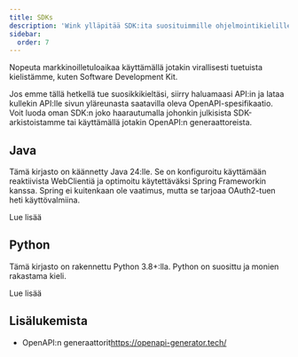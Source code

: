 ```yaml
---
title: SDKs
description: 'Wink ylläpitää SDK:ita suosituimmille ohjelmointikielille.'
sidebar:
  order: 7
---
```


Nopeuta markkinoilletuloaikaa käyttämällä jotakin virallisesti tuetuista kielistämme, kuten Software Development Kit.

Jos emme tällä hetkellä tue suosikkikieltäsi, siirry haluamaasi API:in ja lataa kullekin API:lle sivun yläreunasta saatavilla oleva OpenAPI-spesifikaatio. Voit luoda oman SDK:n joko haarautumalla johonkin julkisista SDK-arkistoistamme tai käyttämällä jotakin OpenAPI:n generaattoreista.

## Java

Tämä kirjasto on käännetty Java 24:lle. Se on konfiguroitu käyttämään reaktiivista WebClientiä ja optimoitu käytettäväksi Spring Frameworkin kanssa. Spring ei kuitenkaan ole vaatimus, mutta se tarjoaa OAuth2-tuen heti käyttövalmiina.

<LinkButton href="https://github.com/wink-travel/wink-sdk-java" variant="secondary" icon="external">
  Lue lisää
</LinkButton>


## Python

Tämä kirjasto on rakennettu Python 3.8+:lla. Python on suosittu ja monien rakastama kieli.

<LinkButton href="https://github.com/wink-travel/wink-sdk-python" variant="secondary" icon="external">
  Lue lisää
</LinkButton>


## Lisälukemista

* OpenAPI:n generaattorit<https://openapi-generator.tech/>

